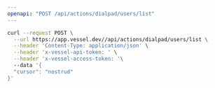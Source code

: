 ```yaml
---
openapi: "POST /api/actions/dialpad/users/list"
---
```


<RequestExample>

```bash Request
curl --request POST \
  --url https://app.vessel.dev//api/actions/dialpad/users/list \
  --header 'Content-Type: application/json' \
  --header 'x-vessel-api-token: ' \
  --header 'x-vessel-access-token: '\ 
  --data '{
  "cursor": "nostrud"
}'
```

</RequestExample>


      
